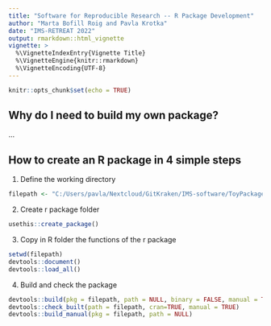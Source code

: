 ```yaml
---
title: "Software for Reproducible Research -- R Package Development"
author: "Marta Bofill Roig and Pavla Krotka"
date: "IMS-RETREAT 2022"
output: rmarkdown::html_vignette
vignette: >
  %\VignetteIndexEntry{Vignette Title}
  %\VignetteEngine{knitr::rmarkdown}
  %\VignetteEncoding{UTF-8}
---
```



```r
knitr::opts_chunk$set(echo = TRUE)
```

## Why do I need to build my own package?

...

## How to create an R package in 4 simple steps

1. Define the working directory
```r
filepath <- "C:/Users/pavla/Nextcloud/GitKraken/IMS-software/ToyPackage"
```

2. Create r package folder
```r
usethis::create_package()  
```

3. Copy in R folder the functions of the r package 
```r
setwd(filepath)
devtools::document()
devtools::load_all() 
```

4. Build and check the package
```r
devtools::build(pkg = filepath, path = NULL, binary = FALSE, manual = TRUE)
devtools::check_built(path = filepath, cran=TRUE, manual = TRUE)
devtools::build_manual(pkg = filepath, path = NULL)
```

